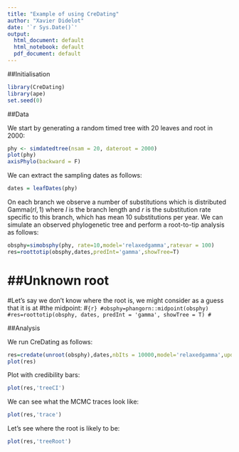```yaml
---
title: "Example of using CreDating"
author: "Xavier Didelot"
date: '`r Sys.Date()`'
output:
  html_document: default
  html_notebook: default
  pdf_document: default
---
```


##Initialisation

```r
library(CreDating)
library(ape)
set.seed(0)
```

##Data

We start by generating a random timed tree with 20 leaves and root in 2000:

```r
phy <- simdatedtree(nsam = 20, dateroot = 2000)
plot(phy)
axisPhylo(backward = F)
```

We can extract the sampling dates as follows:
```r
dates = leafDates(phy)
```

On each branch we observe a number of substitutions which is distributed $\mathrm{Gamma}(rl,1)$
where $l$ is the branch length and 
$r$ is the substitution rate specific to this branch, which has mean 10 substitutions per year. 
We can simulate an observed phylogenetic tree
and perform a root-to-tip analysis as follows:
```r
obsphy=simobsphy(phy, rate=10,model='relaxedgamma',ratevar = 100)
res=roottotip(obsphy,dates,predInt='gamma',showTree=T)
```

# ##Unknown root
#Let's say we don't know where the root is, we might consider as a guess that it is at
#the midpoint:
#```{r}
#obsphy=phangorn::midpoint(obsphy)
#res=roottotip(obsphy, dates, predInt = 'gamma', showTree = T)
#```

##Analysis

We run CreDating as follows:

```r
res=credate(unroot(obsphy),dates,nbIts = 10000,model='relaxedgamma',updateRoot = 2,showProgress=F,initRate=10,initRatevar = 100,updateRatevar = T)
plot(res)
```

Plot with credibility bars:
```r
plot(res,'treeCI')
```


We can see what the MCMC traces look like:

```r
plot(res,'trace')
```
Let's see where the root is likely to be:
```r
plot(res,'treeRoot')
```
